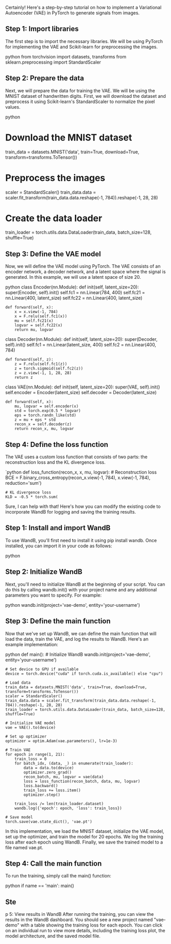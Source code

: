 Certainly! Here's a step-by-step tutorial on how to implement a Variational Autoencoder (VAE) in PyTorch to generate signals from images.

## Step 1: Import libraries
The first step is to import the necessary libraries. We will be using PyTorch for implementing the VAE and Scikit-learn for preprocessing the images.

python
from torchvision import datasets, transforms
from sklearn.preprocessing import StandardScaler


## Step 2: Prepare the data
Next, we will prepare the data for training the VAE. We will be using the MNIST dataset of handwritten digits. First, we will download the dataset and preprocess it using Scikit-learn's StandardScaler to normalize the pixel values.

python
# Download the MNIST dataset
train_data = datasets.MNIST('data', train=True, download=True, transform=transforms.ToTensor())

# Preprocess the images
scaler = StandardScaler()
train_data.data = scaler.fit_transform(train_data.data.reshape(-1, 784)).reshape(-1, 28, 28)

# Create the data loader
train_loader = torch.utils.data.DataLoader(train_data, batch_size=128, shuffle=True)


## Step 3: Define the VAE model
Now, we will define the VAE model using PyTorch. The VAE consists of an encoder network, a decoder network, and a latent space where the signal is generated. In this example, we will use a latent space of size 20.

python
class Encoder(nn.Module):
    def init(self, latent_size=20):
        super(Encoder, self).init()
        self.fc1 = nn.Linear(784, 400)
        self.fc21 = nn.Linear(400, latent_size)
        self.fc22 = nn.Linear(400, latent_size)

    def forward(self, x):
        x = x.view(-1, 784)
        x = F.relu(self.fc1(x))
        mu = self.fc21(x)
        logvar = self.fc22(x)
        return mu, logvar


class Decoder(nn.Module):
    def init(self, latent_size=20):
        super(Decoder, self).init()
        self.fc1 = nn.Linear(latent_size, 400)
        self.fc2 = nn.Linear(400, 784)

    def forward(self, z):
        z = F.relu(self.fc1(z))
        z = torch.sigmoid(self.fc2(z))
        z = z.view(-1, 1, 28, 28)
        return z


class VAE(nn.Module):
    def init(self, latent_size=20):
        super(VAE, self).init()
        self.encoder = Encoder(latent_size)
        self.decoder = Decoder(latent_size)

    def forward(self, x):
        mu, logvar = self.encoder(x)
        std = torch.exp(0.5 * logvar)
        eps = torch.randn_like(std)
        z = mu + eps * std
        recon_x = self.decoder(z)
        return recon_x, mu, logvar


## Step 4: Define the loss function
The VAE uses a custom loss function that consists of two parts: the reconstruction loss and the KL divergence loss.

`python
def loss_function(recon_x, x, mu, logvar):
    # Reconstruction loss
    BCE = F.binary_cross_entropy(recon_x.view(-1, 784), x.view(-1, 784), reduction='sum')

    # KL divergence loss
    KLD = -0.5 * torch.sum(



Sure, I can help with that! Here's how you can modify the existing code to incorporate WandB for logging and saving the training results.

## Step 1: Install and import WandB
To use WandB, you'll first need to install it using pip install wandb. Once installed, you can import it in your code as follows:

python


## Step 2: Initialize WandB
Next, you'll need to initialize WandB at the beginning of your script. You can do this by calling wandb.init() with your project name and any additional parameters you want to specify. For example:

python
wandb.init(project='vae-demo', entity='your-username')


## Step 3: Define the main function
Now that we've set up WandB, we can define the main function that will load the data, train the VAE, and log the results to WandB. Here's an example implementation:

python
def main():
    # Initialize WandB
    wandb.init(project='vae-demo', entity='your-username')

    # Set device to GPU if available
    device = torch.device("cuda" if torch.cuda.is_available() else "cpu")

    # Load data
    train_data = datasets.MNIST('data', train=True, download=True, transform=transforms.ToTensor())
    scaler = StandardScaler()
    train_data.data = scaler.fit_transform(train_data.data.reshape(-1, 784)).reshape(-1, 28, 28)
    train_loader = torch.utils.data.DataLoader(train_data, batch_size=128, shuffle=True)

    # Initialize VAE model
    vae = VAE().to(device)

    # Set up optimizer
    optimizer = optim.Adam(vae.parameters(), lr=1e-3)

    # Train VAE
    for epoch in range(1, 21):
        train_loss = 0
        for batch_idx, (data, _) in enumerate(train_loader):
            data = data.to(device)
            optimizer.zero_grad()
            recon_batch, mu, logvar = vae(data)
            loss = loss_function(recon_batch, data, mu, logvar)
            loss.backward()
            train_loss += loss.item()
            optimizer.step()

        train_loss /= len(train_loader.dataset)
        wandb.log({'epoch': epoch, 'loss': train_loss})

    # Save model
    torch.save(vae.state_dict(), 'vae.pt')


In this implementation, we load the MNIST dataset, initialize the VAE model, set up the optimizer, and train the model for 20 epochs. We log the training loss after each epoch using WandB. Finally, we save the trained model to a file named vae.pt.

## Step 4: Call the main function
To run the training, simply call the main() function:

python
if name == 'main':
    main()


## Ste
p 5: View results in WandB
After running the training, you can view the results in the WandB dashboard. You should see a new project named "vae-demo" with a table showing the training loss for each epoch. You can click on an individual run to view more details, including the training loss plot, the model architecture, and the saved model file.